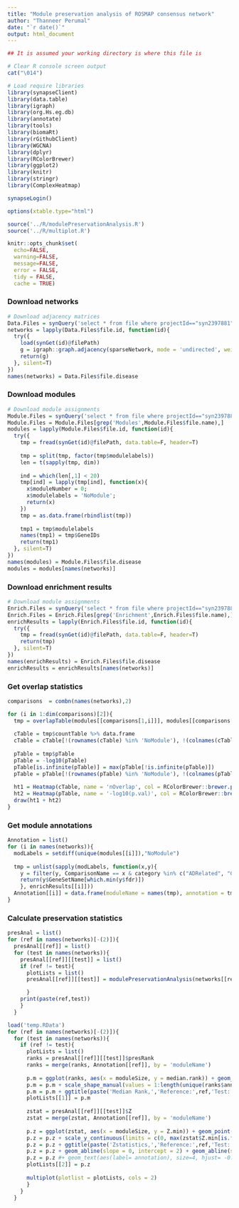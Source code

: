 ```yaml
---
title: "Module preservation analysis of ROSMAP consensus network"
author: "Thanneer Perumal"
date: "`r date()`"
output: html_document
---
```

  
```r
## It is assumed your working directory is where this file is

# Clear R console screen output
cat("\014")  

# Load require libraries
library(synapseClient)
library(data.table)
library(igraph)
library(org.Hs.eg.db)
library(annotate)
library(tools)
library(biomaRt)
library(rGithubClient)
library(WGCNA)
library(dplyr)
library(RColorBrewer)
library(ggplot2)
library(knitr)
library(stringr)
library(ComplexHeatmap)

synapseLogin()

options(xtable.type="html")

source('../R/modulePreservationAnalysis.R')
source('../R/multiplot.R')

knitr::opts_chunk$set(
  echo=FALSE,
  warning=FALSE,
  message=FALSE,
  error = FALSE,
  tidy = FALSE,
  cache = TRUE)
```

### Download networks
```r
# Download adjacency matrices
Data.Files = synQuery('select * from file where projectId=="syn2397881" and fileType == "rda" and method == "rankconsensus" and sparsityMethod == "sparrow2Bonferroni"')
networks = lapply(Data.Files$file.id, function(id){  
  try({
    load(synGet(id)@filePath)
    g = igraph::graph.adjacency(sparseNetwork, mode = 'undirected', weighted = NULL, diag = F)
    return(g)
  }, silent=T)
})
names(networks) = Data.Files$file.disease
```

### Download modules
```r
# Download module assignments
Module.Files = synQuery('select * from file where projectId=="syn2397881" and fileType == "tsv" and method == "rankconsensus" and sparsityMethod == "sparrow2Bonferroni"')
Module.Files = Module.Files[grep('Modules',Module.Files$file.name),]
modules = lapply(Module.Files$file.id, function(id){  
  try({
    tmp = fread(synGet(id)@filePath, data.table=F, header=T)
    
    tmp = split(tmp, factor(tmp$modulelabels))
    len = t(sapply(tmp, dim))
    
    ind = which(len[,1] < 20)
    tmp[ind] = lapply(tmp[ind], function(x){
      x$moduleNumber = 0;
      x$modulelabels = 'NoModule';
      return(x)
    })
    tmp = as.data.frame(rbindlist(tmp))
    
    tmp1 = tmp$modulelabels
    names(tmp1) = tmp$GeneIDs
    return(tmp1)
  }, silent=T)
})
names(modules) = Module.Files$file.disease
modules = modules[names(networks)]
```

### Download enrichment results
```r
# Download module assignments
Enrich.Files = synQuery('select * from file where projectId=="syn2397881" and fileType == "tsv" and method == "rankconsensus" and sparsityMethod == "sparrow2Bonferroni" and enrichmentMethod == "Fisher" and enrichmentGeneSet == "Enrichr and AD"')
Enrich.Files = Enrich.Files[grep('Enrichment',Enrich.Files$file.name),]
enrichResults = lapply(Enrich.Files$file.id, function(id){  
  try({
    tmp = fread(synGet(id)@filePath, data.table=F, header=T)        
    return(tmp)
  }, silent=T)
})
names(enrichResults) = Enrich.Files$file.disease
enrichResults = enrichResults[names(networks)]
```

### Get overlap statistics
```r
comparisons  = combn(names(networks),2)

for (i in 1:dim(comparisons)[2]){
  tmp = overlapTable(modules[[comparisons[1,i]]], modules[[comparisons[2,i]]])
  
  cTable = tmp$countTable %>% data.frame 
  cTable = cTable[!(rownames(cTable) %in% 'NoModule'), !(colnames(cTable) %in% 'NoModule')]
  
  pTable = tmp$pTable
  pTable = -log10(pTable)
  pTable[is.infinite(pTable)] = max(pTable[!is.infinite(pTable)])  
  pTable = pTable[!(rownames(pTable) %in% 'NoModule'), !(colnames(pTable) %in% 'NoModule')]
    
  ht1 = Heatmap(cTable, name = 'nOverlap', col = RColorBrewer::brewer.pal(5,'Reds'), row_title = comparisons[1,i], column_title = comparisons[2,i])
  ht2 = Heatmap(pTable, name = '-log10(p.val)', col = RColorBrewer::brewer.pal(5,'Greens'), row_title = comparisons[1,i], column_title = comparisons[2,i])
  draw(ht1 + ht2)  
}
```

### Get module annotations
```r
Annotation = list()
for (i in names(networks)){
  modLabels = setdiff(unique(modules[[i]]),"NoModule")  
  
  tmp = unlist(sapply(modLabels, function(x,y){
    y = filter(y, ComparisonName == x & category %in% c("ADRelated", "GO_Biological_Process", "WikiPathways_2015", "Reactome", "OMIM_Disease", "Drug_Perturbations_from_GEO", "TargetScan_microRNA"))
    return(y$GeneSetName[which.min(y$fdr)])
    }, enrichResults[[i]]))  
  Annotation[[i]] = data.frame(moduleName = names(tmp), annotation = tmp)
}

```

### Calculate preservation statistics
```r
presAnal = list()
for (ref in names(networks)[-(2)]){
  presAnal[[ref]] = list()
  for (test in names(networks)){
    presAnal[[ref]][[test]] = list()
    if (ref != test){
      plotLists = list()
      presAnal[[ref]][[test]] = modulePreservationAnalysis(networks[[ref]], networks[[test]], modules[[ref]], modules[[test]])    

      }    
    print(paste(ref,test))
    }  
  }
```
```r
load('temp.RData')
for (ref in names(networks)[-(2)]){
  for (test in names(networks)){    
    if (ref != test){
      plotLists = list()
      ranks = presAnal[[ref]][[test]]$presRank
      ranks = merge(ranks, Annotation[[ref]], by = 'moduleName')
      
      p.m = ggplot(ranks, aes(x = moduleSize, y = median.rank)) + geom_point(aes(shape = annotation, color = annotation)) 
      p.m = p.m + scale_shape_manual(values = 1:length(unique(ranks$annotation))) #+ theme(legend.position = 'top')
      p.m = p.m + ggtitle(paste('Median Rank,','Reference:',ref,'Test:', test)) #+ geom_text(aes(label= annotation), size=4, hjust=-0.1, vjust = -0.1)
      plotLists[[1]] = p.m
      
      zstat = presAnal[[ref]][[test]]$Z 
      zstat = merge(zstat, Annotation[[ref]], by = 'moduleName')
      
      p.z = ggplot(zstat, aes(x = moduleSize, y = Z.min)) + geom_point(aes(shape = annotation, color= annotation))  + scale_size_manual(values = c(10,10))
      p.z = p.z + scale_y_continuous(limits = c(0, max(zstat$Z.min[is.finite(zstat$Z.min)])+2))
      p.z = p.z + ggtitle(paste('Zstatistics,','Reference:',ref,'Test:', test)) + scale_shape_manual(values = 1:length(unique(zstat$annotation)))
      p.z = p.z + geom_abline(slope = 0, intercept = 2) + geom_abline(slope = 0, intercept = 10)#+ theme(legend.position = 'top')      
      p.z = p.z #+ geom_text(aes(label= annotation), size=4, hjust= -0.1, vjust = -0.1)
      plotLists[[2]] = p.z
      
      multiplot(plotlist = plotLists, cols = 2)
      }
    }
  }
```

